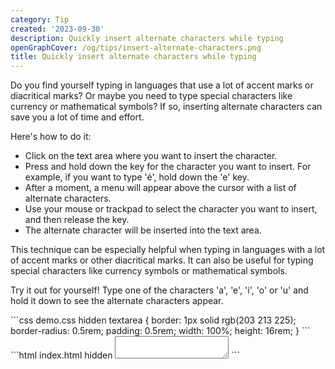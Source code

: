 ```yaml
---
category: Tip
created: '2023-09-30'
description: Quickly insert alternate characters while typing
openGraphCover: /og/tips/insert-alternate-characters.png
title: Quickly insert alternate characters while typing
---
```


Do you find yourself typing in languages that use a lot of accent marks or diacritical marks? Or maybe you need to type special characters like currency or mathematical symbols? If so, inserting alternate characters can save you a lot of time and effort.

Here's how to do it:

-   Click on the text area where you want to insert the character.
-   Press and hold down the key for the character you want to insert. For example, if you want to type 'é', hold down the 'e' key.
-   After a moment, a menu will appear above the cursor with a list of alternate characters.
-   Use your mouse or trackpad to select the character you want to insert, and then release the key.
-   The alternate character will be inserted into the text area.

This technique can be especially helpful when typing in languages with a lot of accent marks or other diacritical marks. It can also be useful for typing special characters like currency symbols or mathematical symbols.

Try it out for yourself! Type one of the characters 'a', 'e', 'i', 'o' or 'u' and hold it down to see the alternate characters appear.

<Playground>
```css demo.css hidden
textarea {
    border: 1px solid rgb(203 213 225);
    border-radius: 0.5rem;
    padding: 0.5rem;
    width: 100%;
    height: 16rem;
}
```
```html index.html hidden
<textarea></textarea>
```
</Playground>
